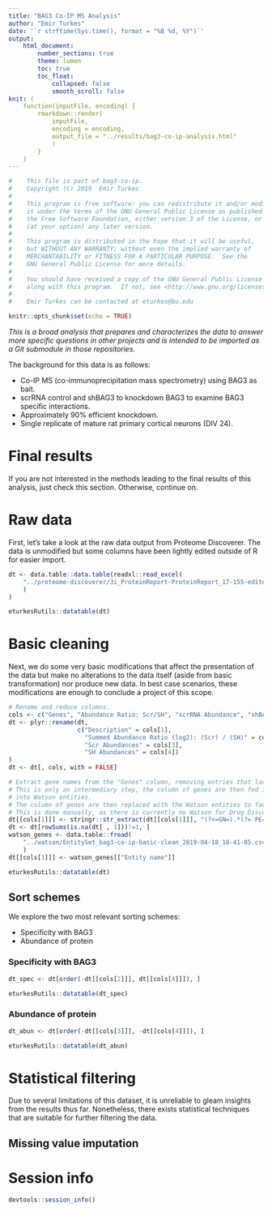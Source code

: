 ```yaml
---
title: "BAG3 Co-IP MS Analysis"
author: "Emir Turkes"
date: '`r strftime(Sys.time(), format = "%B %d, %Y")`'
output:
    html_document:
        number_sections: true
        theme: lumen
        toc: true
        toc_float:
            collapsed: false
            smooth_scroll: false
knit: (
    function(inputFile, encoding) {
        rmarkdown::render(
            inputFile,
            encoding = encoding,
            output_file = "../results/bag3-co-ip-analysis.html"
            )
        }
    )
---
```


```r
#    This file is part of bag3-co-ip.
#    Copyright (C) 2019  Emir Turkes
#
#    This program is free software: you can redistribute it and/or modify
#    it under the terms of the GNU General Public License as published by
#    the Free Software Foundation, either version 3 of the License, or
#    (at your option) any later version.
#
#    This program is distributed in the hope that it will be useful,
#    but WITHOUT ANY WARRANTY; without even the implied warranty of
#    MERCHANTABILITY or FITNESS FOR A PARTICULAR PURPOSE.  See the
#    GNU General Public License for more details.
#
#    You should have received a copy of the GNU General Public License
#    along with this program.  If not, see <http://www.gnu.org/licenses/>.
#
#    Emir Turkes can be contacted at eturkes@bu.edu
```

```r
knitr::opts_chunk$set(echo = TRUE)
```

*This is a broad analysis that prepares and characterizes the data to answer more specific questions in other projects and is intended to be imported as a Git submodule in those repositories.*

The background for this data is as follows:

- Co-IP MS (co-immunoprecipitation mass spectrometry) using BAG3 as bait.
- scrRNA control and shBAG3 to knockdown BAG3 to examine BAG3 specific interactions.
- Approximately 90% efficient knockdown.
- Single replicate of mature rat primary cortical neurons (DIV 24).

# Final results

If you are not interested in the methods leading to the final results of this analysis, just check this section.
Otherwise, continue on.

# Raw data

First, let's take a look at the raw data output from Proteome Discoverer. The data is unmodified but some columns have been lightly edited outside of R for easier import.

```r
dt <- data.table::data.table(readxl::read_excel(
    "../proteome-discoverer/Ji_ProteinReport-ProteinReport_17-155-edited.xlsx"
    )
)

eturkesRutils::datatable(dt)
```

# Basic cleaning

Next, we do some very basic modifications that affect the presentation of the data but make no alterations to the data itself (aside from basic transformation) nor produce new data.
In best case scenarios, these modifications are enough to conclude a project of this scope.

```r
# Rename and reduce columns.
cols <- c("Genes", "Abundance Ratio: Scr/SH", "scrRNA Abundance", "shBAG3 Abundance")
dt <- plyr::rename(dt,
                   c("Description" = cols[1],
                     "Summed Abundance Ratio (log2): (Scr) / (SH)" = cols[2],
                     "Scr Abundances" = cols[3],
                     "SH Abundances" = cols[4])
)
dt <- dt[, cols, with = FALSE]

# Extract gene names from the "Genes" column, removing entries that lack a name.
# This is only an intermediary step, the column of genes are then fed into IBM Watson and converted
# into Watson entities.
# The column of genes are then replaced with the Watson entities to facilitate easy comparison.
# This is done manually, as there is currently no Watson for Drug Discovery API.
dt[[cols[1]]] <- stringr::str_extract(dt[[cols[1]]], "(?<=GN=).*(?= PE=)")
dt <- dt[rowSums(is.na(dt[ , 1]))!=1, ]
watson_genes <- data.table::fread(
    "../watson/EntitySet_bag3-co-ip-basic-clean_2019-04-18_16-41-05.csv"
    )
dt[[cols[1]]] <- watson_genes[["Entity name"]]

eturkesRutils::datatable(dt)
```

## Sort schemes {.tabset}

We explore the two most relevant sorting schemes:

- Specificity with BAG3
- Abundance of protein

### Specificity with BAG3

```r
dt_spec <- dt[order(-dt[[cols[2]]], dt[[cols[4]]]), ]

eturkesRutils::datatable(dt_spec)
```

### Abundance of protein

```r
dt_abun <- dt[order(-dt[[cols[3]]], -dt[[cols[4]]]), ]

eturkesRutils::datatable(dt_abun)
```

# Statistical filtering

Due to several limitations of this dataset, it is unreliable to gleam insights from the results thus far.
Nonetheless, there exists statistical techniques that are suitable for further filtering the data.

## Missing value imputation



# Session info

```r
devtools::session_info()
```
